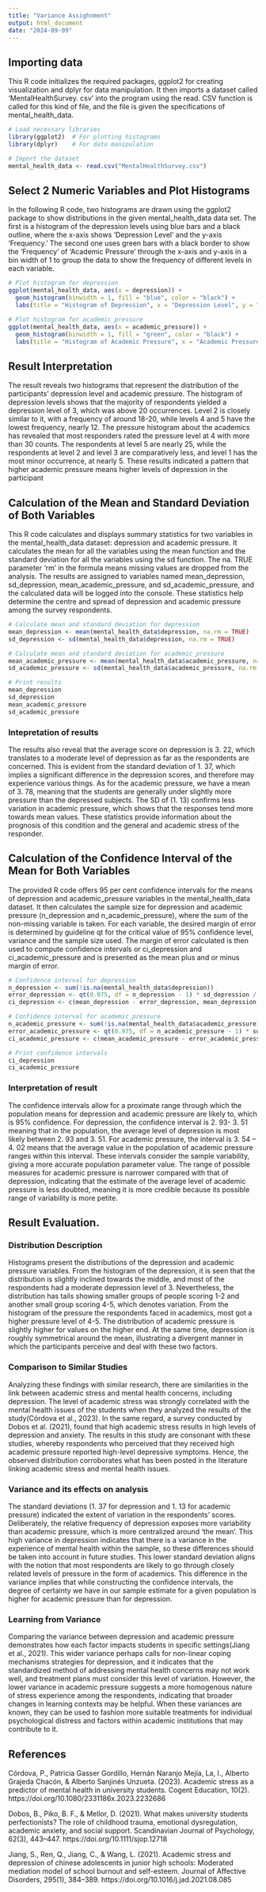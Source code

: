 ```yaml
---
title: "Variance Assighnment"
output: html_document
date: "2024-09-09"
---
```


## Importing data 
This R code initializes the required packages, ggplot2 for creating visualization and dplyr for data manipulation. It then imports a dataset called ‘MentalHealthSurvey. csv’ into the program using the read. CSV function is called for this kind of file, and the file is given the specifications of mental_health_data. 
```r
# Load necessary libraries
library(ggplot2)  # For plotting histograms
library(dplyr)    # For data manipulation

# Import the dataset
mental_health_data <- read.csv("MentalHealthSurvey.csv")

```

## Select 2 Numeric Variables and Plot Histograms

In the following R code, two histograms are drawn using the ggplot2 package to show distributions in the given mental_health_data data set. The first is a histogram of the depression levels using blue bars and a black outline, where the x-axis shows ‘Depression Level’ and the y-axis ‘Frequency.’ The second one uses green bars with a black border to show the ‘Frequency’ of ‘Academic Pressure’ through the x-axis and y-axis in a bin width of 1 to group the data to show the frequency of different levels in each variable.

```r
# Plot histogram for depression
ggplot(mental_health_data, aes(x = depression)) +
  geom_histogram(binwidth = 1, fill = "blue", color = "black") +
  labs(title = "Histogram of Depression", x = "Depression Level", y = "Frequency")

# Plot histogram for academic_pressure
ggplot(mental_health_data, aes(x = academic_pressure)) +
  geom_histogram(binwidth = 1, fill = "green", color = "black") +
  labs(title = "Histogram of Academic Pressure", x = "Academic Pressure", y = "Frequency")

```
## Result Interpretation
The result reveals two histograms that represent the distribution of the participants’ depression level and academic pressure. The histogram of depression levels shows that the majority of respondents yielded a depression level of 3, which was above 20 occurrences. Level 2 is closely similar to it, with a frequency of around 18-20, while levels 4 and 5 have the lowest frequency, nearly 12. The pressure histogram about the academics has revealed that most responders rated the pressure level at 4 with more than 30 counts. The respondents at level 5 are nearly 25, while the respondents at level 2 and level 3 are comparatively less, and level 1 has the most minor occurrence, at nearly 5. These results indicated a pattern that higher academic pressure means higher levels of depression in the participant

## Calculation of  the Mean and Standard Deviation of Both Variables
This R code calculates and displays summary statistics for two variables in the mental_health_data dataset: depression and academic pressure. It calculates the mean for all the variables using the mean function and the standard deviation for all the variables using the sd function. The na. TRUE parameter ‘rm’ in the formula means missing values are dropped from the analysis. The results are assigned to variables named mean_depression, sd_depression, mean_academic_pressure, and sd_academic_pressure, and the calculated data will be logged into the console. These statistics help determine the centre and spread of depression and academic pressure among the survey respondents.
```r

# Calculate mean and standard deviation for depression
mean_depression <- mean(mental_health_data$depression, na.rm = TRUE)
sd_depression <- sd(mental_health_data$depression, na.rm = TRUE)

# Calculate mean and standard deviation for academic_pressure
mean_academic_pressure <- mean(mental_health_data$academic_pressure, na.rm = TRUE)
sd_academic_pressure <- sd(mental_health_data$academic_pressure, na.rm = TRUE)

# Print results
mean_depression
sd_depression
mean_academic_pressure
sd_academic_pressure


```

### Intepretation of results 
The results also reveal that the average score on depression is 3. 22, which translates to a moderate level of depression as far as the respondents are concerned. This is evident from the standard deviation of 1. 37, which implies a significant difference in the depression scores, and therefore may experience various things. As for the academic pressure, we have a mean of 3. 78, meaning that the students are generally under slightly more pressure than the depressed subjects. The SD of (1. 13) confirms less variation in academic pressure, which shows that the responses tend more towards mean values. These statistics provide information about the prognosis of this condition and the general and academic stress of the responder.

## Calculation of  the Confidence Interval of the Mean for Both Variables
The provided R code offers 95 per cent confidence intervals for the means of depression and academic_pressure variables in the mental_health_data dataset. It then calculates the sample size for depression and academic pressure (n_depression and n_academic_pressure), where the sum of the non-missing variable is taken. For each variable, the desired margin of error is determined by guideline qt for the critical value of 95% confidence level, variance and the sample size used. The margin of error calculated is then used to compute confidence intervals or ci_depression and ci_academic_pressure and is presented as the mean plus and or minus margin of error.
```r
# Confidence interval for depression
n_depression <- sum(!is.na(mental_health_data$depression))
error_depression <- qt(0.975, df = n_depression - 1) * sd_depression / sqrt(n_depression)
ci_depression <- c(mean_depression - error_depression, mean_depression + error_depression)

# Confidence interval for academic_pressure
n_academic_pressure <- sum(!is.na(mental_health_data$academic_pressure))
error_academic_pressure <- qt(0.975, df = n_academic_pressure - 1) * sd_academic_pressure / sqrt(n_academic_pressure)
ci_academic_pressure <- c(mean_academic_pressure - error_academic_pressure, mean_academic_pressure + error_academic_pressure)

# Print confidence intervals
ci_depression
ci_academic_pressure

```

### Interpretation of result 

The confidence intervals allow for a proximate range through which the population means for depression and academic pressure are likely to, which is 95% confidence. For depression, the confidence interval is 2. 93- 3. 51 meaning that in the population, the average level of depression is most likely between 2. 93 and 3. 51. For academic pressure, the interval is 3. 54 – 4. 02 means that the average value in the population of academic pressure ranges within this interval. These intervals consider the sample variability, giving a more accurate population parameter value. The range of possible measures for academic pressure is narrower compared with that of depression, indicating that the estimate of the average level of academic pressure is less doubted, meaning it is more credible because its possible range of variability is more petite.

## Result Evaluation.

### Distribution Description
Histograms present the distributions of the depression and academic pressure variables. From the histogram of the depression, it is seen that the distribution is slightly inclined towards the middle, and most of the respondents had a moderate depression level of 3. Nevertheless, the distribution has tails showing smaller groups of people scoring 1-2 and another small group scoring 4-5, which denotes variation. From the histogram of the pressure the respondents faced in academics, most got a higher pressure level of 4-5. The distribution of academic pressure is slightly higher for values on the higher end. At the same time, depression is roughly symmetrical around the mean, illustrating a divergent manner in which the participants perceive and deal with these two factors.

### Comparison to Similar Studies
Analyzing these findings with similar research, there are similarities in the link between academic stress and mental health concerns, including depression. The level of academic stress was strongly correlated with the mental health issues of the students when they analyzed the results of the study(Córdova et al., 2023). In the same regard, a survey conducted by Dobos et al. (2021), found that high academic stress results in high levels of depression and anxiety. The results in this study are consonant with these studies, whereby respondents who perceived that they received high academic pressure reported high-level depressive symptoms. Hence, the observed distribution corroborates what has been posted in the literature linking academic stress and mental health issues.

### Variance and its effects on analysis
The standard deviations (1. 37 for depression and 1. 13 for academic pressure) indicated the extent of variation in the respondents’ scores. Deliberately, the relative frequency of depression exposes more variability than academic pressure, which is more centralized around ‘the mean’. This high variance in depression indicates that there is a variance in the experience of mental health within the sample, so these differences should be taken into account in future studies. This lower standard deviation aligns with the notion that most respondents are likely to go through closely related levels of pressure in the form of academics. This difference in the variance implies that while constructing the confidence intervals, the degree of certainty we have in our sample estimate for a given population is higher for academic pressure than for depression.

### Learning from Variance

Comparing the variance between depression and academic pressure demonstrates how each factor impacts students in specific settings(Jiang et al., 2021). This wider variance perhaps calls for non-linear coping mechanisms strategies for depression, and it indicates that the standardized method of addressing mental health concerns may not work well, and treatment plans must consider this level of variation. However, the lower variance in academic pressure suggests a more homogenous nature of stress experience among the respondents, indicating that broader changes in learning contexts may be helpful. When these variances are known, they can be used to fashion more suitable treatments for individual psychological distress and factors within academic institutions that may contribute to it.

## References 

Córdova, P., Patricia Gasser Gordillo, Hernán Naranjo Mejía, La, I., Alberto Grajeda Chacón, & Alberto Sanjinés Unzueta. (2023). Academic stress as a predictor of mental health in university students. Cogent Education, 10(2). https://doi.org/10.1080/2331186x.2023.2232686

Dobos, B., Piko, B. F., & Mellor, D. (2021). What makes university students perfectionists? The role of childhood trauma, emotional dysregulation, academic anxiety, and social support. Scandinavian Journal of Psychology, 62(3), 443–447. https://doi.org/10.1111/sjop.12718

Jiang, S., Ren, Q., Jiang, C., & Wang, L. (2021). Academic stress and depression of chinese adolescents in junior high schools: Moderated mediation model of school burnout and self-esteem. Journal of Affective Disorders, 295(1), 384–389. https://doi.org/10.1016/j.jad.2021.08.085


